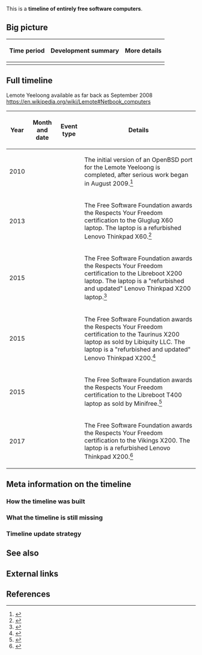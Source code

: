 This is a '''timeline of entirely free software computers'''.

==Big picture==

{| class="wikitable"
! Time period !! Development summary !! More details
|-
|}

==Full timeline==

Lemote Yeeloong available as far back as September 2008 https://en.wikipedia.org/wiki/Lemote#Netbook_computers

{| class="sortable wikitable"
! Year !! Month and date !! Event type !! Details
|-
| 2010 || {{dts|January}} || || The initial version of an OpenBSD port for the Lemote Yeeloong is completed, after serious work began in August 2009.<ref>{{cite web |url=https://www.openbsd.org/loongson.html |title=OpenBSD/loongson |accessdate=June 10, 2017}}</ref>
|-
| 2013 || {{dts|December 19}} || || The Free Software Foundation awards the Respects Your Freedom certification to the Gluglug X60 laptop. The laptop is a refurbished Lenovo Thinkpad X60.<ref>{{cite web |url=https://www.fsf.org/news/gluglug-x60-laptop-now-certified-to-respect-your-freedom |title=Gluglug X60 Laptop now certified to Respect Your Freedom |publisher=Free Software Foundation |accessdate=June 10, 2017}}</ref>
|-
| 2015 || {{dts|January 29}} || || The Free Software Foundation awards the Respects Your Freedom certification to the Libreboot X200 laptop. The laptop is a "refurbished and updated" Lenovo Thinkpad X200 laptop.<ref>{{cite web |url=https://www.fsf.org/news/libreboot-x200-laptop-now-fsf-certified-to-respect-your-freedom |title=Libreboot X200 laptop now FSF-certified to respect your freedom |publisher=Free Software Foundation |accessdate=June 10, 2017}}</ref>
|-
| 2015 || {{dts|September 28}} || || The Free Software Foundation awards the Respects Your Freedom certification to the Taurinus X200 laptop as sold by Libiquity LLC. The laptop is a "refurbished and updated" Lenovo Thinkpad X200.<ref>{{cite web |url=https://www.fsf.org/news/now-fsf-cerified-to-respect-your-freedom-taurinus-x200 |title=Taurinus X200 laptop now FSF-certified to respect your freedom |publisher=Free Software Foundation |accessdate=June 10, 2017}}</ref>
|-
| 2015 || {{dts|December 11}} || || The Free Software Foundation awards the Respects Your Freedom certification to the Libreboot T400 laptop as sold by Minifree.<ref>{{cite web |url=https://www.fsf.org/news/libreboot-t400-laptop-now-fsf-certified-to-respect-your-freedom |title=Libreboot T400 laptop now FSF-certified to respect your freedom |publisher=Free Software Foundation |accessdate=June 10, 2017}}</ref>
|-
| 2017 || {{dts|March 6}} || || The Free Software Foundation awards the Respects Your Freedom certification to the Vikings X200. The laptop is a refurbished Lenovo Thinkpad X200.<ref>{{cite web |url=https://www.fsf.org/news/three-devices-from-vikings-gmbh-now-fsf-certified-to-respect-your-freedom |title=Three devices from Vikings GmbH now FSF-certified to respect your freedom |publisher=Free Software Foundation |accessdate=June 10, 2017}}</ref>
|}

==Meta information on the timeline==

===How the timeline was built===

===What the timeline is still missing===

===Timeline update strategy===

==See also==

==External links==

==References==

{{Reflist|30em}}
